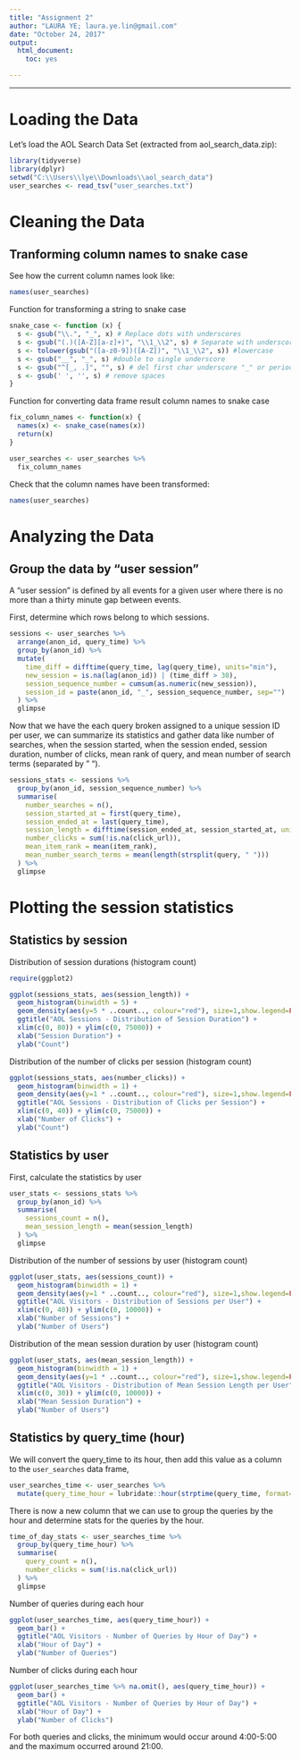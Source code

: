 ```yaml
---  
title: "Assignment 2"
author: "LAURA YE; laura.ye.lin@gmail.com"  
date: "October 24, 2017"  
output: 
  html_document:  
    toc: yes  

---  
```


***

# Loading the Data 

Let's load the AOL Search Data Set (extracted from aol_search_data.zip):

```r
library(tidyverse)
library(dplyr)
setwd("C:\\Users\\lye\\Downloads\\aol_search_data")
user_searches <- read_tsv("user_searches.txt")
```

# Cleaning the Data

## Tranforming column names to snake case

See how the current column names look like:

```r
names(user_searches)
```

Function for transforming a string to snake case

```r
snake_case <- function (x) {
  s <- gsub("\\.", "_", x) # Replace dots with underscores
  s <- gsub("(.)([A-Z][a-z]+)", "\\1_\\2", s) # Separate with underscores on capitalization
  s <- tolower(gsub("([a-z0-9])([A-Z])", "\\1_\\2", s)) #lowercase
  s <- gsub("__", "_", s) #double to single underscore
  s <- gsub("^[_, .]", "", s) # del first char underscore "_" or period "."
  s <- gsub(' ', '', s) # remove spaces
}
```

Function for converting data frame result column names to snake case
```r
fix_column_names <- function(x) {
  names(x) <- snake_case(names(x))
  return(x)
}

user_searches <- user_searches %>%
  fix_column_names
```

Check that the column names have been transformed:

```r
names(user_searches)
```

# Analyzing the Data

## Group the data by "user session"

A "user session" is defined by all events for a given user where there is no more than a thirty minute gap between events. 

First, determine which rows belong to which sessions.

```r
sessions <- user_searches %>%
  arrange(anon_id, query_time) %>%
  group_by(anon_id) %>%
  mutate(
    time_diff = difftime(query_time, lag(query_time), units="min"),
    new_session = is.na(lag(anon_id)) | (time_diff > 30),
    session_sequence_number = cumsum(as.numeric(new_session)),
    session_id = paste(anon_id, "_", session_sequence_number, sep="")
  ) %>%
  glimpse
```

Now that we have the each query broken assigned to a unique session ID per user, we can summarize its statistics and gather data like number of searches, when the session started, when the session ended, session duration, number of clicks, mean rank of query, and mean number of search terms (separated by " ").

```r
sessions_stats <- sessions %>%
  group_by(anon_id, session_sequence_number) %>%
  summarise(
    number_searches = n(),
    session_started_at = first(query_time),
    session_ended_at = last(query_time),
    session_length = difftime(session_ended_at, session_started_at, unit="mins"),
    number_clicks = sum(!is.na(click_url)),
    mean_item_rank = mean(item_rank),
    mean_number_search_terms = mean(length(strsplit(query, " ")))
  ) %>%
  glimpse
```

# Plotting the session statistics

## Statistics by session

Distribution of session durations (histogram count)

```r
require(ggplot2)

ggplot(sessions_stats, aes(session_length)) + 
  geom_histogram(binwidth = 5) + 
  geom_density(aes(y=5 * ..count.., colour="red"), size=1,show.legend=FALSE) + 
  ggtitle("AOL Sessions - Distribution of Session Duration") +
  xlim(c(0, 80)) + ylim(c(0, 75000)) +
  xlab("Session Duration") +
  ylab("Count")
```

Distribution of the number of clicks per session (histogram count)

```r
ggplot(sessions_stats, aes(number_clicks)) + 
  geom_histogram(binwidth = 1) + 
  geom_density(aes(y=1 * ..count.., colour="red"), size=1,show.legend=FALSE) + 
  ggtitle("AOL Sessions - Distribution of Clicks per Session") +
  xlim(c(0, 40)) + ylim(c(0, 75000)) +
  xlab("Number of Clicks") +
  ylab("Count")
```

## Statistics by user

First, calculate the statistics by user

```r
user_stats <- sessions_stats %>%
  group_by(anon_id) %>%
  summarise(
    sessions_count = n(),
    mean_session_length = mean(session_length)
  ) %>%
  glimpse
```

Distribution of the number of sessions by user (histogram count)

```r
ggplot(user_stats, aes(sessions_count)) + 
  geom_histogram(binwidth = 1) + 
  geom_density(aes(y=1 * ..count.., colour="red"), size=1,show.legend=FALSE) + 
  ggtitle("AOL Visitors - Distribution of Sessions per User") +
  xlim(c(0, 40)) + ylim(c(0, 10000)) +
  xlab("Number of Sessions") +
  ylab("Number of Users")
```

Distribution of the mean session duration by user (histogram count)

```r
ggplot(user_stats, aes(mean_session_length)) + 
  geom_histogram(binwidth = 1) + 
  geom_density(aes(y=1 * ..count.., colour="red"), size=1,show.legend=FALSE) + 
  ggtitle("AOL Visitors - Distribution of Mean Session Length per User") +
  xlim(c(0, 30)) + ylim(c(0, 10000)) +
  xlab("Mean Session Duration") +
  ylab("Number of Users")
```

## Statistics by query_time (hour)

We will convert the query_time to its hour, then add this value as a column to the ```user_searches``` data frame,

```r

user_searches_time <- user_searches %>%
  mutate(query_time_hour = lubridate::hour(strptime(query_time, format="%Y-%m-%d %H:%M:%S")))

```

There is now a new column that we can use to group the queries by the hour and determine stats for the queries by the hour.

```r
time_of_day_stats <- user_searches_time %>%
  group_by(query_time_hour) %>%
  summarise(
    query_count = n(),
    number_clicks = sum(!is.na(click_url))
  ) %>% 
  glimpse
```

Number of queries during each hour

```r
ggplot(user_searches_time, aes(query_time_hour)) + 
  geom_bar() + 
  ggtitle("AOL Visitors - Number of Queries by Hour of Day") +
  xlab("Hour of Day") +
  ylab("Number of Queries")
```

Number of clicks during each hour

```r

ggplot(user_searches_time %>% na.omit(), aes(query_time_hour)) + 
  geom_bar() + 
  ggtitle("AOL Visitors - Number of Queries by Hour of Day") +
  xlab("Hour of Day") +
  ylab("Number of Clicks")
```

For both queries and clicks, the minimum would occur around 4:00-5:00 and the maximum occurred around 21:00.